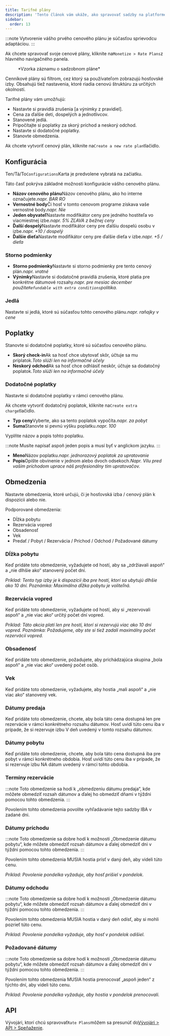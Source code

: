 ```yaml
---
title: Tarifné plány
description: 'Tento článok vám ukáže, ako spravovať sadzby na platforme Wink.'
sidebar:
  order: 13
---
```


:::note
Vytvorenie vášho prvého cenového plánu je súčasťou sprievodcu adaptáciou.
:::

Ak chcete spravovať svoje cenové plány, kliknite na`Monetize > Rate Plans`z hlavného navigačného panela.

<figure>
  <CloudinaryImage width="350" height="559" resize="scale" quality="best" alt="Tarifné plány" src="academy/rate-plan" errorImage="noimage_opaque_nyrtl0.png" />

  <figcaption>*Vzorka záznamu o sadzobnom pláne*</figcaption>
</figure>


Cenníkové plány sú filtrom, cez ktorý sa používateľom zobrazujú hosťovské izby.
Obsahujú tiež nastavenia, ktoré riadia cenovú štruktúru za určitých okolností.

Tarifné plány vám umožňujú:

* Nastavte si pravidlá zrušenia \[a výnimky z pravidiel].
* Cena za ďalšie deti, dospelých a jednotlivcov.
* Stanovené jedlá.
* Pripočítajte si poplatky za skorý príchod a neskorý odchod.
* Nastavte si dodatočné poplatky.
* Stanovte obmedzenia.

Ak chcete vytvoriť cenový plán, kliknite na`Create a new rate plan`tlačidlo.

## Konfigurácia

Ten/Tá/To`Configurations`Karta je predvolene vybratá na začiatku.

Táto časť pokrýva základné možnosti konfigurácie vášho cenového plánu.

* **Názov cenového plánu**Názov cenového plánu, ako ho interne označujete.*napr. BAR RO*
* **Vernostné body**Či hosť v tomto cenovom programe získava vaše vernostné body.*napr. Nie*
* **Jeden obyvateľ**Nastavte modifikátor ceny pre jedného hostiteľa vo viacmiestnej izbe.*napr. 5% ZĽAVA z bežnej ceny*
* **Ďalší dospelý**Nastavte modifikátor ceny pre ďalšiu dospelú osobu v izbe.*napr. +10 / dospelý*
* **Ďalšie dieťa**Nastavte modifikátor ceny pre ďalšie dieťa v izbe.*napr. +5 / dieťa*

### Storno podmienky

* **Storno podmienky**Nastavte si storno podmienky pre tento cenový plán.*napr. vratné*
* **Výnimky**Nastavte si dodatočné pravidlá zrušenia, ktoré platia pre konkrétne dátumové rozsahy.*napr. pre mesiac december použite`Refundable with extra conditions`politika.*

### Jedlá

Nastavte si jedlá, ktoré sú súčasťou tohto cenového plánu.*napr. raňajky v cene*

## Poplatky

Stanovte si dodatočné poplatky, ktoré sú súčasťou cenového plánu.

* **Skorý check-in**Ak sa hosť chce ubytovať skôr, účtuje sa mu príplatok.*Toto slúži len na informačné účely*
* **Neskorý odchod**Ak sa hosť chce odhlásiť neskôr, účtuje sa dodatočný poplatok.*Toto slúži len na informačné účely*

### Dodatočné poplatky

Nastavte si dodatočné poplatky v rámci cenového plánu.

Ak chcete vytvoriť dodatočný poplatok, kliknite na`Create extra charge`tlačidlo.

* **Typ ceny**Vyberte, ako sa tento poplatok vypočíta.*napr. za pobyt*
* **Suma**Stanovte si pevnú výšku poplatku.*napr. 100*

Vyplňte názov a popis tohto poplatku.

:::note
Musíte napísať aspoň jeden popis a musí byť v anglickom jazyku.
:::

* **Meno**Názov poplatku.*napr. jednorazový poplatok za upratovanie*
* **Popis**Opíšte obvinenie v jednom alebo dvoch odsekoch.*Napr. Vilu pred vaším príchodom uprace náš profesionálny tím upratovačov.*

## Obmedzenia

Nastavte obmedzenia, ktoré určujú, či je hosťovská izba / cenový plán k dispozícii alebo nie.

Podporované obmedzenia:

* Dĺžka pobytu
* Rezervácia vopred
* Obsadenosť
* Vek
* Predať / Pobyt / Rezervácia / Príchod / Odchod / Požadované dátumy

### Dĺžka pobytu

Keď pridáte toto obmedzenie, vyžadujete od hostí, aby sa „zdržiavali aspoň“ a „nie dlhšie ako“ stanovený počet dní.

*Príklad: Tento typ izby je k dispozícii iba pre hostí, ktorí sa ubytujú dlhšie ako 10 dní. Poznámka: Maximálna dĺžka pobytu je voliteľná.*

### Rezervácia vopred

Keď pridáte toto obmedzenie, vyžadujete od hostí, aby si „rezervovali aspoň“ a „nie viac ako“ určitý počet dní vopred.

*Príklad: Táto akcia platí len pre hostí, ktorí si rezervujú viac ako 10 dní vopred. Poznámka: Požadujeme, aby ste si tiež zadali maximálny počet rezervácií vopred.*

### Obsadenosť

Keď pridáte toto obmedzenie, požadujete, aby prichádzajúca skupina „bola aspoň“ a „nie viac ako“ uvedený počet osôb.

### Vek

Keď pridáte toto obmedzenie, vyžadujete, aby hostia „mali aspoň“ a „nie viac ako“ stanovený vek.

### Dátumy predaja

Keď pridáte toto obmedzenie, chcete, aby bola táto cena dostupná len pre rezervácie v rámci konkrétneho rozsahu dátumov. Hosť uvidí túto cenu iba v prípade, že si rezervuje izbu V deň uvedený v tomto rozsahu dátumov.

### Dátumy pobytu

Keď pridáte toto obmedzenie, chcete, aby bola táto cena dostupná iba pre pobyt v rámci konkrétneho obdobia. Hosť uvidí túto cenu iba v prípade, že si rezervuje izbu NA dátum uvedený v rámci tohto obdobia.

### Termíny rezervácie

:::note
Toto obmedzenie sa hodí k „obmedzeniu dátumu predaja“, kde môžete obmedziť rozsah dátumov a ďalej ho obmedziť dňami v týždni pomocou tohto obmedzenia.
:::

Povolením tohto obmedzenia povolíte vyhľadávanie tejto sadzby IBA v zadané dni.

### Dátumy príchodu

:::note
Toto obmedzenie sa dobre hodí k možnosti „Obmedzenie dátumu pobytu“, kde môžete obmedziť rozsah dátumov a ďalej obmedziť dni v týždni pomocou tohto obmedzenia. :::

Povolením tohto obmedzenia MUSIA hostia prísť v daný deň, aby videli túto cenu.

*Príklad: Povolenie pondelka vyžaduje, aby hosť prišiel v pondelok.*

### Dátumy odchodu

:::note
Toto obmedzenie sa dobre hodí k možnosti „Obmedzenie dátumu pobytu“, kde môžete obmedziť rozsah dátumov a ďalej obmedziť dni v týždni pomocou tohto obmedzenia.
:::

Povolením tohto obmedzenia MUSIA hostia v daný deň odísť, aby si mohli pozrieť túto cenu.

*Príklad: Povolenie pondelka vyžaduje, aby hosť v pondelok odišiel.*

### Požadované dátumy

:::note
Toto obmedzenie sa dobre hodí k možnosti „Obmedzenie dátumu pobytu“, kde môžete obmedziť rozsah dátumov a ďalej obmedziť dni v týždni pomocou tohto obmedzenia.
:::

Povolením tohto obmedzenia MUSIA hostia prenocovať „aspoň jeden“ z týchto dní, aby videli túto cenu.

*Príklad: Povolenie pondelka vyžaduje, aby hostia v pondelok prenocovali.*

## API

Vývojári, ktorí chcú spravovať`Rate Plans`môžem sa presunúť do[Vývojári > API > Speňaženie](/developers/apis/#monetize-api).

